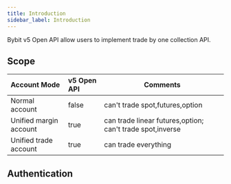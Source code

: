 ```yaml
---
title: Introduction
sidebar_label: Introduction
---
```

Bybit v5 Open API allow users to implement trade by one collection API.

## Scope
| Account Mode | v5 Open API | Comments|
|:----- |:-------|------ |
|Normal account |false |can't trade spot,futures,option |
|Unified margin account |true |can trade linear futures,option; can't trade spot,inverse|
|Unified trade account |true |can trade everything|

## Authentication